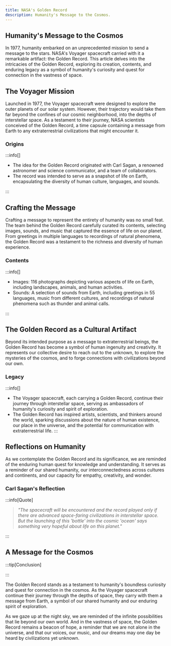```yaml
---
title: NASA's Golden Record
description: Humanity's Message to the Cosmos.
---
```



## Humanity's Message to the Cosmos

In 1977, humanity embarked on an unprecedented mission to send a message to the stars. NASA's Voyager spacecraft carried with it a remarkable artifact: the Golden Record. This article delves into the intricacies of the Golden Record, exploring its creation, contents, and enduring legacy as a symbol of humanity's curiosity and quest for connection in the vastness of space.

## The Voyager Mission

Launched in 1977, the Voyager spacecraft were designed to explore the outer planets of our solar system. However, their trajectory would take them far beyond the confines of our cosmic neighborhood, into the depths of interstellar space. As a testament to their journey, NASA scientists conceived of the Golden Record, a time capsule containing a message from Earth to any extraterrestrial civilizations that might encounter it.


### Origins

<Admonition type="tip" icon="💡" title="Did you know...">

</Admonition>



:::info[]

- The idea for the Golden Record originated with Carl Sagan, a renowned astronomer and science communicator, and a team of collaborators.
- The record was intended to serve as a snapshot of life on Earth, encapsulating the diversity of human culture, languages, and sounds.

:::



## Crafting the Message

Crafting a message to represent the entirety of humanity was no small feat. The team behind the Golden Record carefully curated its contents, selecting images, sounds, and music that captured the essence of life on our planet. From greetings in multiple languages to recordings of natural phenomena, the Golden Record was a testament to the richness and diversity of human experience.

### Contents

<Admonition type="tip" icon="💡" title="Did you know...">

</Admonition>

:::info[]

- Images: 116 photographs depicting various aspects of life on Earth, including landscapes, animals, and human activities.
- Sounds: A selection of sounds from Earth, including greetings in 55 languages, music from different cultures, and recordings of natural phenomena such as thunder and animal calls.

:::

## The Golden Record as a Cultural Artifact

Beyond its intended purpose as a message to extraterrestrial beings, the Golden Record has become a symbol of human ingenuity and creativity. It represents our collective desire to reach out to the unknown, to explore the mysteries of the cosmos, and to forge connections with civilizations beyond our own.



### Legacy

:::info[]

- The Voyager spacecraft, each carrying a Golden Record, continue their journey through interstellar space, serving as ambassadors of humanity's curiosity and spirit of exploration.
- The Golden Record has inspired artists, scientists, and thinkers around the world, sparking discussions about the nature of human existence, our place in the universe, and the potential for communication with extraterrestrial life.
:::

## Reflections on Humanity

As we contemplate the Golden Record and its significance, we are reminded of the enduring human quest for knowledge and understanding. It serves as a reminder of our shared humanity, our interconnectedness across cultures and continents, and our capacity for empathy, creativity, and wonder.



### Carl Sagan's Reflection

<Admonition type="tip" icon="💡" title="Did you know...">

</Admonition>

:::info[Quote]

> _"The spacecraft will be encountered and the record played only if there are advanced space-faring civilizations in interstellar space. But the launching of this 'bottle' into the cosmic 'ocean' says something very hopeful about life on this planet."_

:::


## A Message for the Cosmos

:::tip[Conclusion]

:::

The Golden Record stands as a testament to humanity's boundless curiosity and quest for connection in the cosmos. As the Voyager spacecraft continue their journey through the depths of space, they carry with them a message from Earth, a symbol of our shared humanity and our enduring spirit of exploration.

As we gaze up at the night sky, we are reminded of the infinite possibilities that lie beyond our own world. And in the vastness of space, the Golden Record remains a beacon of hope, a reminder that we are not alone in the universe, and that our voices, our music, and our dreams may one day be heard by civilizations yet unknown.

